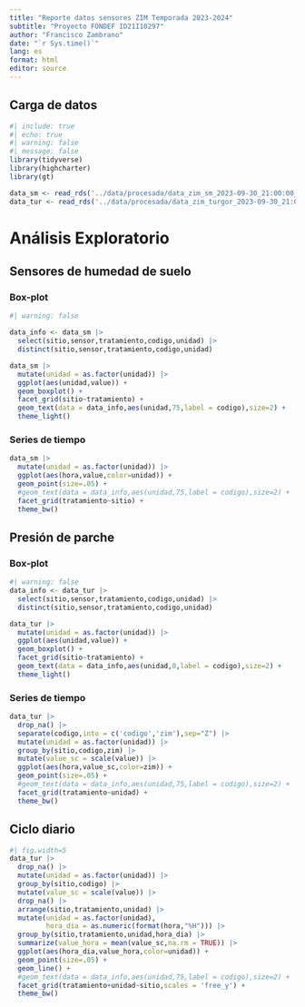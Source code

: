 ```yaml
---
title: "Reporte datos sensores ZIM Temporada 2023-2024"
subtitle: "Proyecto FONDEF ID21I10297"
author: "Francisco Zambrano"
date: "`r Sys.time()`"
lang: es
format: html
editor: source
---
```


## Carga de datos
```r
#| include: true
#| echo: true
#| warning: false
#| message: false
library(tidyverse)
library(highcharter)
library(gt)

data_sm <- read_rds('../data/procesada/data_zim_sm_2023-09-30_21:00:00_2023-11-02_12:00:00.rds')
data_tur <- read_rds('../data/procesada/data_zim_turgor_2023-09-30_21:00:00_2023-11-02_09:00:00.rds')
```


# Análisis Exploratorio

## Sensores de humedad de suelo

### Box-plot

```r
#| warning: false

data_info <- data_sm |> 
  select(sitio,sensor,tratamiento,codigo,unidad) |>
  distinct(sitio,sensor,tratamiento,codigo,unidad)

data_sm |> 
  mutate(unidad = as.factor(unidad)) |> 
  ggplot(aes(unidad,value)) +
  geom_boxplot() +
  facet_grid(sitio~tratamiento) +
  geom_text(data = data_info,aes(unidad,75,label = codigo),size=2) +
  theme_light()
```

### Series de tiempo

```r
data_sm |> 
  mutate(unidad = as.factor(unidad)) |> 
  ggplot(aes(hora,value,color=unidad)) +
  geom_point(size=.05) +
  #geom_text(data = data_info,aes(unidad,75,label = codigo),size=2) +
  facet_grid(tratamiento~sitio) +
  theme_bw()

```

## Presión de parche

### Box-plot

```r
#| warning: false
data_info <- data_tur |> 
  select(sitio,sensor,tratamiento,codigo,unidad) |>
  distinct(sitio,sensor,tratamiento,codigo,unidad)

data_tur |> 
  mutate(unidad = as.factor(unidad)) |> 
  ggplot(aes(unidad,value)) +
  geom_boxplot() +
  facet_grid(sitio~tratamiento) +
  geom_text(data = data_info,aes(unidad,0,label = codigo),size=2) +
  theme_light()
```

### Series de tiempo

```r
data_tur |> 
  drop_na() |> 
  separate(codigo,into = c('codigo','zim'),sep="Z") |> 
  mutate(unidad = as.factor(unidad)) |> 
  group_by(sitio,codigo,zim) |> 
  mutate(value_sc = scale(value)) |> 
  ggplot(aes(hora,value_sc,color=zim)) +
  geom_point(size=.05) +
  #geom_text(data = data_info,aes(unidad,75,label = codigo),size=2) +
  facet_grid(tratamiento~unidad) +
  theme_bw()
```

## Ciclo diario

```r
#| fig.width=5
data_tur |> 
  drop_na() |> 
  mutate(unidad = as.factor(unidad)) |> 
  group_by(sitio,codigo) |> 
  mutate(value_sc = scale(value)) |> 
  drop_na() |> 
  arrange(sitio,tratamiento,unidad) |> 
  mutate(unidad = as.factor(unidad),
         hora_dia = as.numeric(format(hora,"%H"))) |> 
  group_by(sitio,tratamiento,unidad,hora_dia) |> 
  summarize(value_hora = mean(value_sc,na.rm = TRUE)) |> 
  ggplot(aes(hora_dia,value_hora,color=unidad)) +
  geom_point(size=.05) +
  geom_line() +
  #geom_text(data = data_info,aes(unidad,75,label = codigo),size=2) +
  facet_grid(tratamiento+unidad~sitio,scales = 'free_y') +
  theme_bw()
  


```
